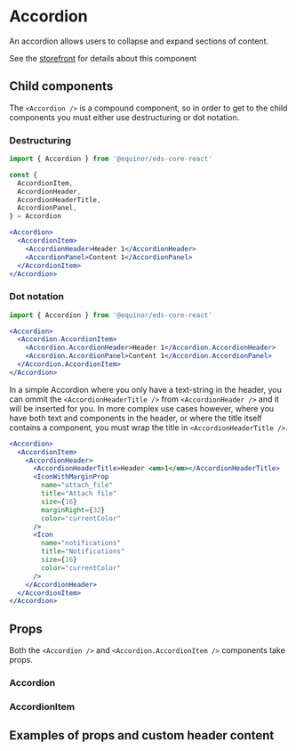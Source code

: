 
# Accordion

<Typography variant="ingress">An accordion allows users to collapse and expand sections of content.</Typography>

See the [storefront](https://eds.equinor.com/components/accordion/) for details about this component

<Preview withToolbar withSource="open">
  <Story name="Accordion header" id="components-accordion--simple" />
</Preview>

## Child components

The `<Accordion />` is a compound component, so in order to get to the child components you must either use destructuring or dot notation. 

### Destructuring

```jsx
import { Accordion } from '@equinor/eds-core-react'

const {
  AccordionItem,
  AccordionHeader,
  AccordionHeaderTitle,
  AccordionPanel,
} = Accordion

<Accordion>
  <AccordionItem>
    <AccordionHeader>Header 1</AccordionHeader>
    <AccordionPanel>Content 1</AccordionPanel>
  </AccordionItem>
</Accordion>
```

### Dot notation

```jsx
import { Accordion } from '@equinor/eds-core-react'

<Accordion>
  <Accordion.AccordionItem>
    <Accordion.AccordionHeader>Header 1</Accordion.AccordionHeader>
    <Accordion.AccordionPanel>Content 1</Accordion.AccordionPanel>
  </Accordion.AccordionItem>
</Accordion>
```

In a simple Accordion where you only have a text-string in the header, you can ommit the `<AccordionHeaderTitle />` from `<AccordionHeader />` and it will be inserted for you. In more complex use cases however, where you have both text and components in the header, or where the title itself contains a component, you must wrap the title in `<AccordionHeaderTitle />`.

```jsx
<Accordion>
  <AccordionItem>
    <AccordionHeader>
      <AccordionHeaderTitle>Header <em>1</em></AccordionHeaderTitle>
      <IconWithMarginProp
        name="attach_file"
        title="Attach file"
        size={16}
        marginRight={32}
        color="currentColor"
      />
      <Icon
        name="notifications"
        title="Notifications"
        size={16}
        color="currentColor"
      />
    </AccordionHeader>
  </AccordionItem>
</Accordion>
```

## Props

Both the `<Accordion />` and `<Accordion.AccordionItem />` components take props.

### Accordion

<Props of={Accordion} />

### AccordionItem

<Props of={Accordion.AccordionItem} />

## Examples of props and custom header content

<Preview>
  <Story name="Accordion variants" id="components-accordion--header" />
</Preview>


